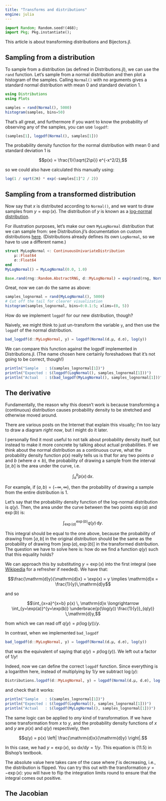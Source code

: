 ```yaml
---
title: "Transforms and distributions"
engine: julia
---
```


```julia
import Random; Random.seed!(468);
import Pkg; Pkg.instantiate();
```

This article is about transforming distributions and Bijectors.jl.

## Sampling from a distribution

To sample from a distribution (as defined in Distributions.jl), we can use the `rand` function.
Let's sample from a normal distribution and then plot a histogram of the samples.
Calling `Normal()` with no arguments gives a standard normal distribution with mean 0 and standard deviation 1.

```julia
using Distributions
using Plots

samples = rand(Normal(), 5000)
histogram(samples, bins=50)
```

That's all great, and furthermore if you want to know the probability of observing any of the samples, you can use `logpdf`:

```julia
(samples[1], logpdf(Normal(), samples[1]))
```

The probability density function for the normal distribution with mean 0 and standard deviation 1 is

$$p(x) = \frac{1}{\sqrt{2\pi}} e^{-x^2/2},$$

so we could also have calculated this manually using:

```julia
log(1 / sqrt(2π) * exp(-samples[1]^2 / 2))
```

## Sampling from a transformed distribution

Now say that $x$ is distributed according to `Normal()`, and we want to draw samples from $y = \exp(x)$.
The distribution of $y$ is known as a [log-normal distribution](https://en.wikipedia.org/wiki/Log-normal_distribution).

For illustration purposes, let's make our own `MyLogNormal` distribution that we can sample from: see Distribution.jl's documentation on custom distributions [here](https://juliastats.org/Distributions.jl/stable/extends/#Univariate-Distribution).
(Distributions already defines its own `LogNormal`, so we have to use a different name.)

```julia
struct MyLogNormal <: ContinuousUnivariateDistribution
    μ::Float64
    σ::Float64
end
MyLogNormal() = MyLogNormal(0.0, 1.0)

Base.rand(rng::Random.AbstractRNG, d::MyLogNormal) = exp(rand(rng, Normal(d.μ, d.σ)))
```

Great, now we can do the same as above:

```julia
samples_lognormal = rand(MyLogNormal(), 5000)
# Cut off the tail for clearer visualization
histogram(samples_lognormal, bins=0:0.1:5; xlims=(0, 5))
```

How do we implement `logpdf` for our new distribution, though?

Naively, we might think to just un-transform the variable `y`, and then use the `logpdf` of the normal distribution.

```julia
bad_logpdf(d::MyLogNormal, y) = logpdf(Normal(d.μ, d.σ), log(y))
```

We can compare this function against the logpdf implemented in Distributions.jl.
(The name chosen here certainly foreshadows that it's not going to be correct, though!)

```julia
println("Sample   : $(samples_lognormal[1])")
println("Expected : $(logpdf(LogNormal(), samples_lognormal[1]))")
println("Actual   : $(bad_logpdf(MyLogNormal(), samples_lognormal[1]))")
```

## The derivative

Fundamentally, the reason why this doesn't work is because transforming a (continuous) distribution causes probability density to be stretched and otherwise moved around.

::: {.callout-note}
There are various posts on the Internet that explain this visually; I'm too lazy to draw a diagram _right now_, but I might do it later.
:::

I personally find it most useful to not talk about probability density itself, but instead to make it more concrete by talking about actual probabilities.
If we think about the normal distribution as a continuous curve, what the probability density function $p(x)$ really tells us is that for any two points $a$ and $b$ (where $a \leq b$), the probability of drawing a sample from the interval $[a, b]$ is the area under the curve, i.e.

$$\int_a^b p(x) \, \mathrm{d}x.$$

For example, if $(a, b) = (-\infty, \infty)$, then the probability of drawing a sample from the entire distribution is 1.

Let's say that the probability density function of the log-normal distribution is $q(y)$.
Then, the area under the curve between the two points $\exp(a)$ and $\exp(b)$ is:

$$\int_{\exp(a)}^{\exp(b)} q(y) \, \mathrm{d}y.$$

This integral should be equal to the one above, because the probability of drawing from $[a, b]$ in the original distribution should be the same as the probability of drawing from $[\exp(a), \exp(b)]$ in the transformed distribution.
The question we have to solve here is: how do we find a function $q(y)$ such that this equality holds?

We can approach this by substituting $y = \exp(x)$ into the first integral (see [Wikipedia](https://en.wikipedia.org/wiki/Integration_by_substitution) for a refresher if needed).
We have that:

$$\frac{\mathrm{d}y}{\mathrm{d}x} = \exp(x) = y \implies \mathrm{d}x = \frac{1}{y}\,\mathrm{d}y$$

and so

$$\int_{x=a}^{x=b} p(x) \, \mathrm{d}x
  \longrightarrow \int_{y=\exp(a)}^{y=\exp(b)} \underbrace{p(\log(y)) \frac{1}{y}}_{q(y)} \,\mathrm{d}y,$$

from which we can read off $q(y) = p(\log(y)) / y$.

In contrast, when we implemented `bad_logpdf`

```julia
bad_logpdf(d::MyLogNormal, y) = logpdf(Normal(d.μ, d.σ), log(y))
```

that was the equivalent of saying that $q(y) = p(\log(y))$.
We left out a factor of $1/y$!

Indeed, now we can define the correct `logpdf` function.
Since everything is a logarithm here, instead of multiplying by $1/y$ we subtract $\log(y)$:

```julia
Distributions.logpdf(d::MyLogNormal, y) = logpdf(Normal(d.μ, d.σ), log(y)) - log(y)
```

and check that it works:

```julia
println("Sample   : $(samples_lognormal[1])")
println("Expected : $(logpdf(LogNormal(), samples_lognormal[1]))")
println("Actual   : $(logpdf(MyLogNormal(), samples_lognormal[1]))")
```

The same logic can be applied to _any_ kind of transformation.
If we have some transformation from $x$ to $y$, and the probability density functions of $x$ and $y$ are $p(x)$ and $q(y)$ respectively, then

$$q(y) = p(x) \left| \frac{\mathrm{d}x}{\mathrm{d}y} \right|.$$

In this case, we had $y = \exp(x)$, so $\mathrm{d}x/\mathrm{d}y = 1/y$.
This equation is (11.5) in Bishop's textbook.

::: {.callout-note}
The absolute value here takes care of the case where $f$ is decreasing, i.e., the distribution is flipped.
You can try this out with the transformation $y = -\exp(x)$: you will have to flip the integration limits round to ensure that the integral comes out positive.
:::

## The Jacobian



